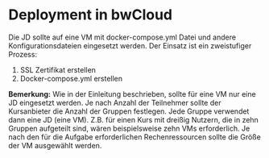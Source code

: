# Deployment in bwCloud

Die JD sollte auf eine VM mit docker-compose.yml Datei und andere Konfigurationsdateien eingesetzt werden. Der Einsatz ist ein zweistufiger Prozess:

1.	SSL Zertifikat erstellen
2.	Docker-compose.yml erstellen
 
**Bemerkung:**
Wie in der Einleitung beschrieben, sollte für eine VM nur eine JD eingesetzt werden. 
Je nach Anzahl der Teilnehmer sollte der Kursanbieter die Anzahl der Gruppen festlegen. Jede Gruppe verwendet dann eine JD (eine VM). 
Z.B. für einen Kurs mit dreißig Nutzern, die in zehn Gruppen aufgeteilt sind, wären beispielsweise zehn VMs erforderlich.
Je nach den für die Aufgabe erforderlichen Rechenressourcen sollte die Größe der VM ausgewählt werden.
